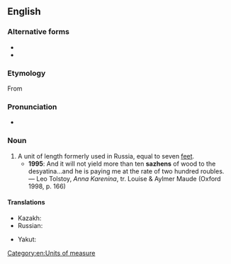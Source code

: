 ==English==

===Alternative forms===
* {{l|en|sagene}}
* {{l|en|sajene}}

===Etymology===
From {{etyl|ru|en}} {{m|ru|са́же́нь|}}

===Pronunciation===
* {{IPA|/ˈsæʒɛn/|lang=en}}

===Noun===
{{en-noun}}

# A unit of length formerly used in Russia, equal to seven [[feet]].
#* '''1995''': And it will not yield more than ten '''sazhens''' of wood to the desyatina…and he is paying me at the rate of two hundred roubles. — Leo Tolstoy, ''Anna Karenina'', tr. Louise & Aylmer Maude (Oxford 1998, p. 166)

====Translations====
{{trans-top|a Russian unit of length}}
* Kazakh: {{t|kk|сажын|sc=Cyrl}}
* Russian: {{t+|ru|са́же́нь|f}}
{{trans-mid}}
* Yakut: {{t|sah|саһаан|sc=Cyrl}}
{{trans-bottom}}

[[Category:en:Units of measure]]